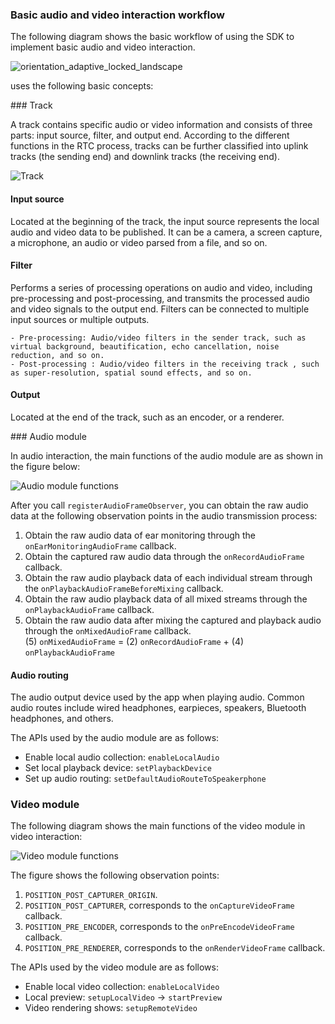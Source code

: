 ### Basic audio and video interaction workflow

The following diagram shows the basic workflow of using the <Vg k="COMPANY" /> SDK to implement basic audio and video interaction.

![orientation_adaptive_locked_landscape](/images/common/basic-audio-and-video.svg)

<Vg k="COMPANY" /> uses the following basic concepts:

<PlatformWrapper platform="web">
### Track

A track contains specific audio or video information and consists of three parts: input source, filter, and output end. According to the different functions in the RTC process, tracks can be further classified into uplink tracks (the sending end) and downlink tracks (the receiving end).

![Track](/images/common/track.svg)

#### Input source

Located at the beginning of the track, the input source represents the local audio and video data to be published. It can be a camera, a screen capture, a microphone, an audio or video parsed from a file, and so on.

#### Filter 

Performs a series of processing operations on audio and video, including pre-processing and post-processing, and transmits the processed audio and video signals to the output end. Filters can be connected to multiple input sources or multiple outputs.

    - Pre-processing: Audio/video filters in the sender track, such as virtual background, beautification, echo cancellation, noise reduction, and so on.
    - Post-processing : Audio/video filters in the receiving track , such as super-resolution, spatial sound effects, and so on.

#### Output

Located at the end of the track, such as an encoder, or a renderer.
</PlatformWrapper>

<PlatformWrapper notAllowed="web">
### Audio module

In audio interaction, the main functions of the audio module are as shown in the figure below:

![Audio module functions](/images/common/audio-module.svg)

After you call `registerAudioFrameObserver`, you can obtain the raw audio data at the following observation points in the audio transmission process:

1. Obtain the raw audio data of ear monitoring through the `onEarMonitoringAudioFrame` callback.  
2. Obtain the captured raw audio data through the `onRecordAudioFrame` callback.  
3. Obtain the raw audio playback data of each individual stream through the `onPlaybackAudioFrameBeforeMixing` callback.
4. Obtain the raw audio playback data of all mixed streams through the `onPlaybackAudioFrame` callback.
5. Obtain the raw audio data after mixing the captured and playback audio through the `onMixedAudioFrame` callback.  
    (5) `onMixedAudioFrame` = (2) `onRecordAudioFrame` + (4) `onPlaybackAudioFrame`

#### Audio routing

The audio output device used by the app when playing audio. Common audio routes include wired headphones, earpieces, speakers, Bluetooth headphones, and others.

  The APIs used by the audio module are as follows:

  - Enable local audio collection: `enableLocalAudio`
  - Set local playback device: `setPlaybackDevice`
  - Set up audio routing: `setDefaultAudioRouteToSpeakerphone`

### Video module

The following diagram shows the main functions of the video module in video interaction:

![Video module functions](/images/common/video-module.svg)

The figure shows the following observation points: 

1. `POSITION_POST_CAPTURER_ORIGIN`.
2. `POSITION_POST_CAPTURER`, corresponds to the `onCaptureVideoFrame` callback.
3. `POSITION_PRE_ENCODER`, corresponds to the `onPreEncodeVideoFrame` callback.
4. `POSITION_PRE_RENDERER`, corresponds to the `onRenderVideoFrame` callback.

The APIs used by the video module are as follows:

- Enable local video collection: `enableLocalVideo`
- Local preview: `setupLocalVideo` → `startPreview`
- Video rendering shows: `setupRemoteVideo`

</PlatformWrapper>